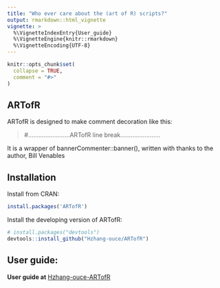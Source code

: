 ```yaml
---
title: "Who ever care about the (art of R) scripts?"
output: rmarkdown::html_vignette
vignette: >
  %\VignetteIndexEntry{User_guide}
  %\VignetteEngine{knitr::rmarkdown}
  %\VignetteEncoding{UTF-8}
---
```


```r
knitr::opts_chunk$set(
  collapse = TRUE,
  comment = "#>"
)
```

## ARTofR

ARTofR is designed to make comment decoration like this:

>  #........................ARTofR line break.......................

It is a wrapper of bannerCommenter::banner(), written with thanks to the author, Bill Venables

## Installation

Install from CRAN:

``` r
install.packages('ARTofR')
```

Install the developing version of ARTofR:

``` r
# install.packages("devtools")
devtools::install_github("Hzhang-ouce/ARTofR")
```

## User guide:

**User guide at** [Hzhang-ouce-ARTofR](https://github.com/Hzhang-ouce/ARTofR)

